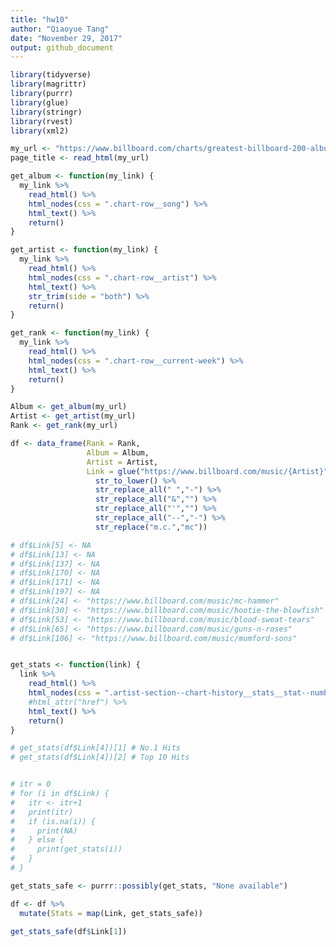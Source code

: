 ```yaml
---
title: "hw10"
author: "Qiaoyue Tang"
date: "November 29, 2017"
output: github_document
---
```


```r
library(tidyverse)
library(magrittr)
library(purrr)
library(glue)
library(stringr)
library(rvest)
library(xml2)
```


```r
my_url <- "https://www.billboard.com/charts/greatest-billboard-200-albums#"
page_title <- read_html(my_url)

get_album <- function(my_link) {
  my_link %>% 
    read_html() %>% 
    html_nodes(css = ".chart-row__song") %>% 
    html_text() %>% 
    return()
}

get_artist <- function(my_link) {
  my_link %>% 
    read_html() %>% 
    html_nodes(css = ".chart-row__artist") %>% 
    html_text() %>%
    str_trim(side = "both") %>% 
    return()
}

get_rank <- function(my_link) {
  my_link %>% 
    read_html() %>% 
    html_nodes(css = ".chart-row__current-week") %>% 
    html_text() %>% 
    return()
}

Album <- get_album(my_url)
Artist <- get_artist(my_url)
Rank <- get_rank(my_url)

df <- data_frame(Rank = Rank,
                 Album = Album,
                 Artist = Artist,
                 Link = glue("https://www.billboard.com/music/{Artist}") %>% 
                   str_to_lower() %>% 
                   str_replace_all(" ","-") %>% 
                   str_replace_all("&","") %>% 
                   str_replace_all("'","") %>% 
                   str_replace_all("--","-") %>% 
                   str_replace("m.c.","mc"))

# df$Link[5] <- NA
# df$Link[13] <- NA
# df$Link[137] <- NA
# df$Link[170] <- NA
# df$Link[171] <- NA
# df$Link[197] <- NA
# df$Link[24] <- "https://www.billboard.com/music/mc-hammer"
# df$Link[30] <- "https://www.billboard.com/music/hootie-the-blowfish"
# df$Link[53] <- "https://www.billboard.com/music/blood-sweat-tears"
# df$Link[65] <- "https://www.billboard.com/music/guns-n-roses"
# df$Link[106] <- "https://www.billboard.com/music/mumford-sons"


get_stats <- function(link) {
  link %>% 
    read_html() %>% 
    html_nodes(css = ".artist-section--chart-history__stats__stat--number") %>% 
    #html_attr("href") %>%
    html_text() %>% 
    return()
}

# get_stats(df$Link[4])[1] # No.1 Hits
# get_stats(df$Link[4])[2] # Top 10 Hits


# itr = 0
# for (i in df$Link) {
#   itr <- itr+1
#   print(itr)
#   if (is.na(i)) {
#     print(NA)
#   } else {
#     print(get_stats(i))
#   }
# }

get_stats_safe <- purrr::possibly(get_stats, "None available")

df <- df %>% 
  mutate(Stats = map(Link, get_stats_safe))

```


```r
get_stats_safe(df$Link[1])
```

